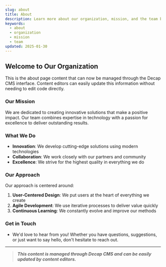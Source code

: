 ```yaml
---
slug: about
title: About
description: Learn more about our organization, mission, and the team behind this project.
keywords:
  - about
  - organization
  - mission
  - team
updated: 2025-01-30
---
```

## Welcome to Our Organization

This is the about page content that can now be managed through the Decap CMS interface. Content editors can easily update this information without needing to edit code directly.

### Our Mission

We are dedicated to creating innovative solutions that make a positive impact. Our team combines expertise in technology with a passion for excellence to deliver outstanding results.

### What We Do

* **Innovation**: We develop cutting-edge solutions using modern technologies
* **Collaboration**: We work closely with our partners and community
* **Excellence**: We strive for the highest quality in everything we do

### Our Approach

Our approach is centered around:

1. **User-Centered Design**: We put users at the heart of everything we create
2. **Agile Development**: We use iterative processes to deliver value quickly
3. **Continuous Learning**: We constantly evolve and improve our methods

### Get in Touch

* We'd love to hear from you! Whether you have questions, suggestions, or just want to say hello, don't hesitate to reach out.

- - -

> ***This content is managed through Decap CMS and can be easily updated by content editors.***
